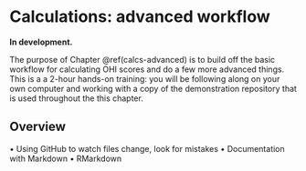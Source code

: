 # Calculations: advanced workflow {#calcs-advanced}

**In development.** 

The purpose of Chapter \@ref(calcs-advanced) is to build off the basic workflow for calculating OHI scores and do a few more advanced things. This is a a 2-hour hands-on training: you will be following along on your own computer and working with a copy of the demonstration repository that is used throughout the this chapter.

## Overview

•	Using GitHub to watch files change, look for mistakes
•	Documentation with Markdown
•	RMarkdown